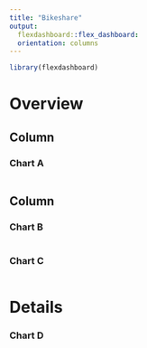 ```yaml
---
title: "Bikeshare"
output: 
  flexdashboard::flex_dashboard:
  orientation: columns
---
```

  
  ```r
library(flexdashboard)
```
Overview
=================
  Column
-----------------------------------------------------------------------
  
### Chart A
  
```r

```

Column
-----------------------------------------------------------------------
  
### Chart B
  
```r

```

### Chart C

```r

```
Details
=================
### Chart D
```r

```